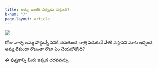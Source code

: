```yaml
---
title: అమ్మ ఇంటికి ఎప్పుడు వస్తుంది?
b-num: "7"
page-layout: article
---
```


![](amma-intiki.jpg)

రోజా వాళ్ళ అమ్మ పొద్దున్నే పనికి వెళుతుంది. రాత్రి పడుకునే వేళకి వస్తానని మాట ఇచ్చింది. 
అమ్మ లేకుండా రోజంతా రోజా ఏం చేయబోతోంది?

ఈ పుస్తకాన్ని మీరు [ఇక్కడ](https://storyweaver.org.in/en/stories/625921-amma-intiki-eppudu-vastundi) చదవవచ్చు. 

